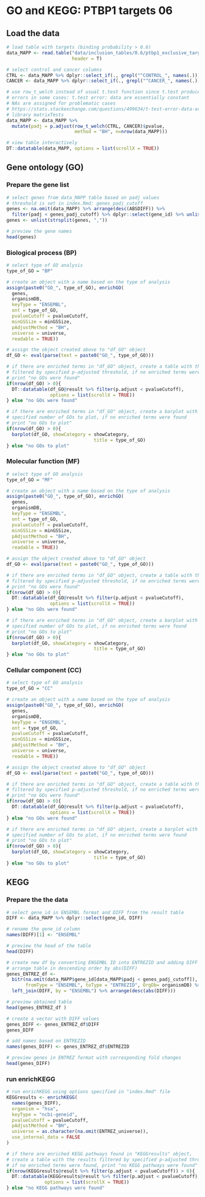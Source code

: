 # GO and KEGG: PTBP1 targets 06

## Load the data

```r
# load table with targets (binding probability > 0.6)
data_MAPP <- read.table("data/inclusion_tables/0.6/ptbp1_exclusive_targets.tsv", 
                        header = T)

# select control and cancer columns
CTRL <- data_MAPP %>% dplyr::select_if(., grepl("^CONTROL_", names(.))) 
CANCER <- data_MAPP %>% dplyr::select_if(., grepl("^CANCER_", names(.))) 

# use row_t_welch instead of usual t.test function since t.test produces 
# errors in some cases: t.test error: data are essentially constant
# NAs are assigned for problematic cases 
# https://stats.stackexchange.com/questions/499634/t-test-error-data-are-essentially-constant/499637
# library matrixTests
data_MAPP <- data_MAPP %>%
  mutate(padj = p.adjust(row_t_welch(CTRL, CANCER)$pvalue,
                         method = "BH", n=nrow(data_MAPP)))
```

```r
# view table interactively
DT::datatable(data_MAPP, options = list(scrollX = TRUE))
```

## Gene ontology (GO)

### Prepare the gene list 

```r
# select genes from data_MAPP table based on padj values
# threshold is set in index.Rmd: genes_padj_cutoff
genes <- na.omit(data_MAPP) %>% arrange(desc(ABSDIFF)) %>% 
  filter(padj < genes_padj_cutoff) %>% dplyr::select(gene_id) %>% unlist() 
genes <- unlist(strsplit(genes, ","))
```

```r
# preview the gene names
head(genes)
```

### Biological process (BP)

```r
# select type of GO analysis
type_of_GO = "BP"

# create an object with a name based on the type of analysis
assign(paste0("GO_", type_of_GO), enrichGO(
  genes,
  organismDB,
  keyType = "ENSEMBL",
  ont = type_of_GO,
  pvalueCutoff = pvalueCutoff,
  minGSSize = minGSSize,
  pAdjustMethod = "BH",
  universe = universe,
  readable = TRUE))

# assign the object created above to "df_GO" object
df_GO <- eval(parse(text = paste0("GO_", type_of_GO)))
```

```r
# if there are enriched terms in "df_GO" object, create a table with the results
# filtered by specified p-adjusted threshold, if no enriched terms were found
# print "no GOs were found"
if(nrow(df_GO) > 0){
  DT::datatable(df_GO@result %>% filter(p.adjust < pvalueCutoff), 
                options = list(scrollX = TRUE))
} else "no GOs were found"
```

```r
# if there are enriched terms in "df_GO" object, create a barplot with 
# specified number of GOs to plot, if no enriched terms were found
# print "no GOs to plot"
if(nrow(df_GO) > 0){
  barplot(df_GO, showCategory = showCategory, 
                                title = type_of_GO)
} else "no GOs to plot"
```

### Molecular function (MF)

```r
# select type of GO analysis
type_of_GO = "MF"

# create an object with a name based on the type of analysis
assign(paste0("GO_", type_of_GO), enrichGO(
  genes,
  organismDB,
  keyType = "ENSEMBL",
  ont = type_of_GO,
  pvalueCutoff = pvalueCutoff,
  minGSSize = minGSSize,
  pAdjustMethod = "BH",
  universe = universe,
  readable = TRUE))

# assign the object created above to "df_GO" object
df_GO <- eval(parse(text = paste0("GO_", type_of_GO)))
```

```r
# if there are enriched terms in "df_GO" object, create a table with the results
# filtered by specified p-adjusted threshold, if no enriched terms were found
# print "no GOs were found"
if(nrow(df_GO) > 0){
  DT::datatable(df_GO@result %>% filter(p.adjust < pvalueCutoff), 
                options = list(scrollX = TRUE))
} else "no GOs were found"
```

```r
# if there are enriched terms in "df_GO" object, create a barplot with 
# specified number of GOs to plot, if no enriched terms were found
# print "no GOs to plot"
if(nrow(df_GO) > 0){
  barplot(df_GO, showCategory = showCategory, 
                                title = type_of_GO)
} else "no GOs to plot"
```

### Cellular component (CC)

```r
# select type of GO analysis
type_of_GO = "CC"

# create an object with a name based on the type of analysis
assign(paste0("GO_", type_of_GO), enrichGO(
  genes,
  organismDB,
  keyType = "ENSEMBL",
  ont = type_of_GO,
  pvalueCutoff = pvalueCutoff,
  minGSSize = minGSSize,
  pAdjustMethod = "BH",
  universe = universe,
  readable = TRUE))

# assign the object created above to "df_GO" object
df_GO <- eval(parse(text = paste0("GO_", type_of_GO)))
```

```r
# if there are enriched terms in "df_GO" object, create a table with the results
# filtered by specified p-adjusted threshold, if no enriched terms were found
# print "no GOs were found"
if(nrow(df_GO) > 0){
  DT::datatable(df_GO@result %>% filter(p.adjust < pvalueCutoff), 
                options = list(scrollX = TRUE))
} else "no GOs were found"
```

```r
# if there are enriched terms in "df_GO" object, create a barplot with 
# specified number of GOs to plot, if no enriched terms were found
# print "no GOs to plot"
if(nrow(df_GO) > 0){
  barplot(df_GO, showCategory = showCategory, 
                                title = type_of_GO)
} else "no GOs to plot"
```

## KEGG

### Prepare the the data

```r
# select gene_id in ENSEMBL format and DIFF from the result table
DIFF <- data_MAPP %>% dplyr::select(gene_id, DIFF)

# rename the gene_id column  
names(DIFF)[1] <- "ENSEMBL"

# preview the head of the table
head(DIFF)

# create new df by converting ENSEMBL ID into ENTREZID and adding DIFF column
# arrange table in descending order by abs(DIFF)
genes_ENTREZ_df <- 
  bitr(na.omit(data_MAPP$gene_id[data_MAPP$padj < genes_padj_cutoff]), 
       fromType = "ENSEMBL", toType = "ENTREZID", OrgDb= organismDB) %>% 
  left_join(DIFF, by = "ENSEMBL") %>% arrange(desc(abs(DIFF)))

# preview obtained table
head(genes_ENTREZ_df )

# create a vector with DIFF values
genes_DIFF <- genes_ENTREZ_df$DIFF
genes_DIFF

# add names based on ENTREZID
names(genes_DIFF) <- genes_ENTREZ_df$ENTREZID

# preview genes in ENTREZ format with corresponding fold changes
head(genes_DIFF)
```

### run enrichKEGG

```r
# run enrichKEGG using options specified in "index.Rmd" file
KEGGresults <- enrichKEGG(
  names(genes_DIFF),
  organism = "hsa",
  keyType = "ncbi-geneid",
  pvalueCutoff = pvalueCutoff,
  pAdjustMethod = "BH",
  universe = as.character(na.omit(ENTREZ_universe)),
  use_internal_data = FALSE
)
```

```r
# if there are enriched KEGG pathways found in "KEGGresults" object, 
# create a table with the results filtered by specified p-adjusted threshold, 
# if no enriched terms were found, print "no KEGG pathways were found"
if(nrow(KEGGresults@result %>% filter(p.adjust < pvalueCutoff)) > 0){
  DT::datatable(KEGGresults@result %>% filter(p.adjust < pvalueCutoff), 
              options = list(scrollX = TRUE))
} else "no KEGG pathways were found"
```
